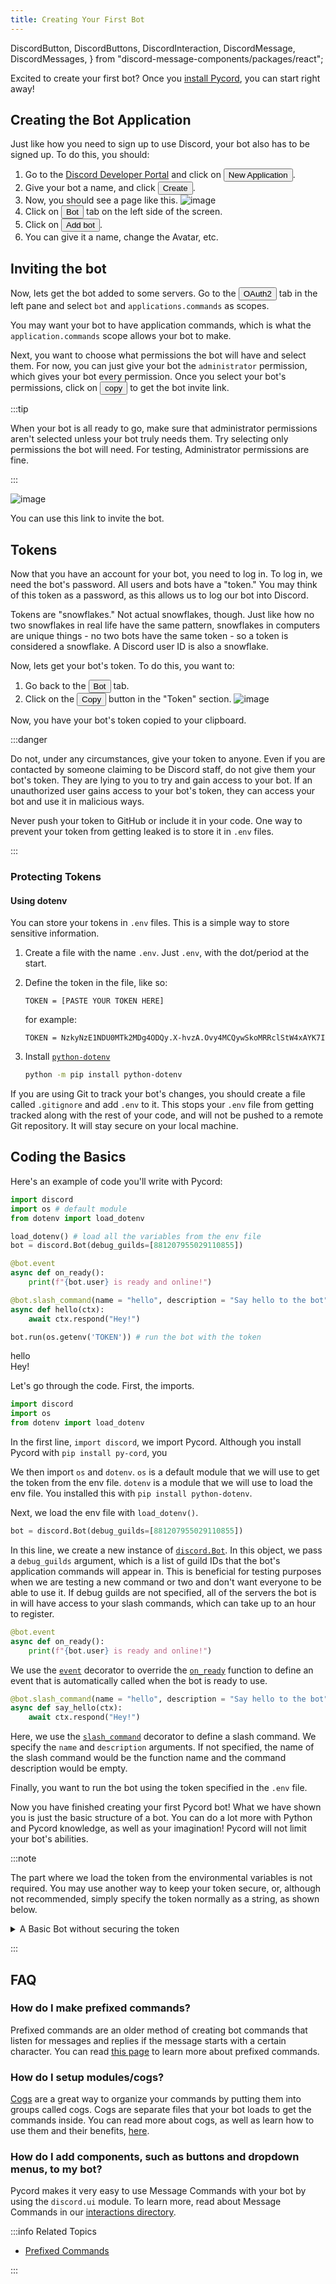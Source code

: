 ```yaml
---
title: Creating Your First Bot
---
```


  DiscordButton,
  DiscordButtons,
  DiscordInteraction,
  DiscordMessage,
  DiscordMessages,
} from "discord-message-components/packages/react";


Excited to create your first bot? Once you [install Pycord](../installation.mdx), you can start right
away!

## Creating the Bot Application

Just like how you need to sign up to use Discord, your bot also has to be signed up. To do this,
you should:

1.  Go to the [Discord Developer Portal](https://discord.com/developers/applications) and click
    on <button class="blurplebutton">New Application</button>.
2.  Give your bot a name, and click <button class="blurplebutton">Create</button>.
3.  Now, you should see a page like this.
    ![image](https://gblobscdn.gitbook.com/assets%2F-MjPk-Yu4sOq8KGrr_yG%2F-MjdW3OQnwUhacopqSWw%2F-Mjd_-mxrJCrzmaXrAg8%2Fimage.png?alt=media&token=b8e2ae6c-2290-4d37-ad7c-eb412f3fb00e)
4.  Click on <button class="greybutton">Bot</button> tab on the left side of the screen.
5.  Click on <button class="blurplebutton">Add bot</button>.
6.  You can give it a name, change the Avatar, etc.

## Inviting the bot

Now, lets get the bot added to some servers. Go to the <button class="greybutton">OAuth2</button> tab
in the left pane and select `bot` and `applications.commands` as scopes.

You may want your bot to have application commands, which is what the `application.commands` scope
allows your bot to make.

Next, you want to choose what permissions the bot will have and select them. For now, you can just
give your bot the `administrator` permission, which gives your bot every permission. Once you select
your bot's permissions, click on <button class="blurplebutton">copy</button> to get the bot invite link.

:::tip

When your bot is all ready to go, make sure that administrator permissions aren't selected unless
your bot truly needs them. Try selecting only permissions the bot will need. For testing,
Administrator permissions are fine.

:::

![image](https://gblobscdn.gitbook.com/assets%2F-MjPk-Yu4sOq8KGrr_yG%2F-Mk6tNY3LfDkjd6pqdpL%2F-Mk6tkdpddEWoa2jczZk%2Fimage.png?alt=media&token=52c8a29f-a798-48f8-a8c7-4ecca2681f79)

You can use this link to invite the bot.

## Tokens

Now that you have an account for your bot, you need to log in. To log in, we need the bot's
password. All users and bots have a "token." You may think of this token as a password, as this allows
us to log our bot into Discord.

Tokens are "snowflakes." Not actual snowflakes, though. Just like how no two snowflakes in real life have the same
pattern, snowflakes in computers are unique things - no two bots have the same token - so a token is
considered a snowflake. A Discord user ID is also a snowflake.

Now, lets get your bot's token. To do this, you want to:

1.  Go back to the <button class="greybutton">Bot</button> tab.
2.  Click on the <button class="blurplebutton">Copy</button> button in the "Token" section.
    ![image](https://gblobscdn.gitbook.com/assets%2F-MjPk-Yu4sOq8KGrr_yG%2F-MjdbU12JISJorAZxrKH%2F-MjdbpUsapzb5n15Po5P%2Fimage.png?alt=media&token=118e259f-940a-4f6c-b3a3-c29f3a54100d)

Now, you have your bot's token copied to your clipboard.

:::danger

Do not, under any circumstances, give your token to anyone. Even if you are contacted by someone 
claiming to be Discord staff, do not give them your bot's token. They are lying to you to try and
gain access to your bot. If an unauthorized user gains access to your bot's token, they can access
your bot and use it in malicious ways.

Never push your token to GitHub or include it in your code. One way to prevent your token from
getting leaked is to store it in `.env` files.

:::

### Protecting Tokens

#### Using dotenv

You can store your tokens in `.env` files. This is a simple way to store sensitive information.

1.  Create a file with the name `.env`. Just `.env`, with the dot/period at the start.
2.  Define the token in the file, like so:


    ```env title=".env"
    TOKEN = [PASTE YOUR TOKEN HERE]
    ```

    for example:


    ```env title=".env"
    TOKEN = NzkyNzE1NDU0MTk2MDg4ODQy.X-hvzA.Ovy4MCQywSkoMRRclStW4xAYK7I
    ```
3.  Install [`python-dotenv`](https://pypi.org/project/python-dotenv/)
    ```bash
    python -m pip install python-dotenv
    ```

If you are using Git to track your bot's changes, you should create a file called `.gitignore` and add
`.env` to it. This stops your `.env` file from getting tracked along with the rest of your code, and
will not be pushed to a remote Git repository. It will stay secure on your local machine.

## Coding the Basics

Here's an example of code you'll write with Pycord:

```py
import discord
import os # default module
from dotenv import load_dotenv

load_dotenv() # load all the variables from the env file
bot = discord.Bot(debug_guilds=[881207955029110855])

@bot.event
async def on_ready():
    print(f"{bot.user} is ready and online!")

@bot.slash_command(name = "hello", description = "Say hello to the bot")
async def hello(ctx):
    await ctx.respond("Hey!")

bot.run(os.getenv('TOKEN')) # run the bot with the token
```

<DiscordComponent>
  <DiscordMessage profile="robocord">
    <div slot="interactions">
      <DiscordInteraction profile="bob" command>
        hello
      </DiscordInteraction>
    </div>
    Hey!
  </DiscordMessage>
</DiscordComponent>
<br/>

Let's go through the code. First, the imports.

```py
import discord
import os
from dotenv import load_dotenv
```

In the first line, `import discord`, we import Pycord. Although you install Pycord with `pip install py-cord`, you

We then import `os` and `dotenv`. `os` is a default module that we will use to get the token from the env file. `dotenv`
is a module that we will use to load the env file. You installed this with `pip install python-dotenv`.

Next, we load the env file with `load_dotenv()`.

```py
bot = discord.Bot(debug_guilds=[881207955029110855])
```

In this line, we create a new instance of [`discord.Bot`](https://docs.pycord.dev/en/master/api.html#discord.Bot).
In this object, we pass a `debug_guilds` argument, which is a list of guild IDs that the bot's application
commands will appear in. This is beneficial for testing purposes when we are testing a new command
or two and don't want everyone to be able to use it. If debug guilds are not specified, all of the 
servers the bot is in will have access to your slash commands, which can take up to an hour to register.


```py
@bot.event
async def on_ready():
    print(f"{bot.user} is ready and online!")
```

We use the [`event`](https://docs.pycord.dev/en/master/api.html#discord.Bot.event) decorator to override
the [`on_ready`](https://docs.pycord.dev/en/master/api.html#discord.on_ready) function to define an
event that is automatically called when the bot is ready to use.

```py
@bot.slash_command(name = "hello", description = "Say hello to the bot")
async def say_hello(ctx):
    await ctx.respond("Hey!")
```

Here, we use the [`slash_command`](https://docs.pycord.dev/en/master/api.html#discord.Bot.slash_command)
decorator to define a slash command. We specify the `name` and `description` arguments. If not
specified, the name of the slash command would be the function name and the command description would
be empty.

Finally, you want to run the bot using the token specified in the `.env` file.

Now you have finished creating your first Pycord bot! What we have shown you is just the basic structure
of a bot. You can do a lot more with Python and Pycord knowledge, as well as your imagination! Pycord
will not limit your bot's abilities.

:::note

The part where we load the token from the environmental variables is not required. You may use another way to keep your token secure, or, although not recommended, simply specify the token normally as a string, as shown below.

<details>
<summary>A Basic Bot without securing the token</summary>
<div class="markdown-body">

```py
import discord

bot = discord.Bot()

@bot.event
async def on_ready():
    print(f"{bot.user} is ready and online!")

@bot.slash_command(name = "hello", description = "Say hello to the bot")
async def hello(ctx):
    await ctx.send("Hey!")

bot.run("TOKEN")
```

</div>
</details>

:::

## FAQ

### How do I make prefixed commands?

Prefixed commands are an older method of creating bot commands that listen for messages and replies
if the message starts with a certain character. You can read [this page](../extensions/commands/prefixed-commands.mdx)
to learn more about prefixed commands.

### How do I setup modules/cogs?

[Cogs](../popular-topics/cogs) are a great way to organize your commands by putting them into
groups called cogs. Cogs are separate files that your bot loads to get the commands inside.
You can read more about cogs, as well as learn how to use them and their benefits, 
[here](../popular-topics/cogs).

### How do I add components, such as buttons and dropdown menus, to my bot?

Pycord makes it very easy to use Message Commands with your bot by using the `discord.ui` module.
To learn more, read about Message Commands in our [interactions directory](../interactions).

:::info Related Topics

-   [Prefixed Commands](../../extensions/commands/prefixed-commands)

:::
